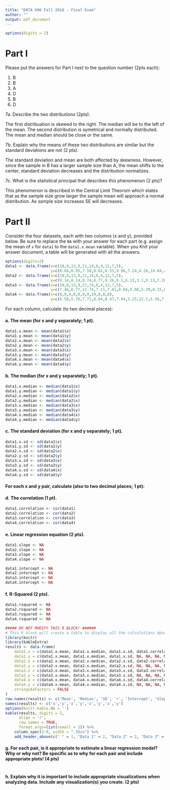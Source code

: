 ```yaml
---
title: "DATA 606 Fall 2018 - Final Exam"
author: ""
output: pdf_document
---
```


```r
options(digits = 2)
```

# Part I

Please put the answers for Part I next to the question number (2pts each):

1. B
2. B
3. A
4. D  
5. B
6. D

7a. Describe the two distributions (2pts).

The first distribuation is skewed to the right. The median will be to the left of the mean. The second distribution is symetrical and normally distributed. The mean and median should be close or the same.

7b. Explain why the means of these two distributions are similar but the standard deviations are not (2 pts).

The standard deviation and mean are both affected by skewness. However, since the sample in B has a larger sample size than A, the mean shifts to the center, standard deviation decreases and the distribution normalizes. 

7c. What is the statistical principal that describes this phenomenon (2 pts)?

This phenomenon is described in the Central Limit Theorom which states that as the sample size grow larger the sample mean will approach a normal distribution. As sample size increases SE will decreases.

# Part II

Consider the four datasets, each with two columns (x and y), provided below. Be sure to replace the `NA` with your answer for each part (e.g. assign the mean of `x` for `data1` to the `data1.x.mean` variable). When you Knit your answer document, a table will be generated with all the answers.

```r
options(digits=2)
data1 <- data.frame(x=c(10,8,13,9,11,14,6,4,12,7,5),
					y=c(8.04,6.95,7.58,8.81,8.33,9.96,7.24,4.26,10.84,4.82,5.68))
data2 <- data.frame(x=c(10,8,13,9,11,14,6,4,12,7,5),
					y=c(9.14,8.14,8.74,8.77,9.26,8.1,6.13,3.1,9.13,7.26,4.74))
data3 <- data.frame(x=c(10,8,13,9,11,14,6,4,12,7,5),
					y=c(7.46,6.77,12.74,7.11,7.81,8.84,6.08,5.39,8.15,6.42,5.73))
data4 <- data.frame(x=c(8,8,8,8,8,8,8,19,8,8,8),
					y=c(6.58,5.76,7.71,8.84,8.47,7.04,5.25,12.5,5.56,7.91,6.89))
```

For each column, calculate (to two decimal places):

#### a. The mean (for x and y separately; 1 pt).

```r
data1.x.mean <- mean(data1$x)
data1.y.mean <- mean(data1$y)
data2.x.mean <- mean(data2$x)
data2.y.mean <- mean(data2$y)
data3.x.mean <- mean(data3$x)
data3.y.mean <- mean(data3$y)
data4.x.mean <- mean(data4$x)
data4.y.mean <- mean(data4$y)
```

#### b. The median (for x and y separately; 1 pt).

```r
data1.x.median <- median(data1$x)
data1.y.median <- median(data1$y)
data2.x.median <- median(data2$x)
data2.y.median <- median(data2$x)
data3.x.median <- median(data3$x)
data3.y.median <- median(data3$y)
data4.x.median <- median(data4$x)
data4.y.median <- median(data4$y)
```

#### c. The standard deviation (for x and y separately; 1 pt).

```r
data1.x.sd <- sd(data1$x)
data1.y.sd <- sd(data1$y)
data2.x.sd <- sd(data2$x)
data2.y.sd <- sd(data2$y)
data3.x.sd <- sd(data3$x)
data3.y.sd <- sd(data3$y)
data4.x.sd <- sd(data4$x)
data4.y.sd <- sd(data4$y)
```

#### For each x and y pair, calculate (also to two decimal places; 1 pt):

#### d. The correlation (1 pt).

```r
data1.correlation <- cor(data1)
data2.correlation <- cor(data2)
data3.correlation <- cor(data3)
data4.correlation <- cor(data4)
```

#### e. Linear regression equation (2 pts).

```r
data1.slope <- NA
data2.slope <- NA
data3.slope <- NA
data4.slope <- NA

data1.intercept <- NA
data2.intercept <- NA
data3.intercept <- NA
data4.intercept <- NA
```

#### f. R-Squared (2 pts).

```r
data1.rsquared <- NA
data2.rsquared <- NA
data3.rsquared <- NA
data4.rsquared <- NA
```

```r
##### DO NOT MODIFY THIS R BLOCK! ######
# This R block will create a table to display all the calculations above in one table.
library(knitr)
library(kableExtra)
results <- data.frame(
	data1.x = c(data1.x.mean, data1.x.median, data1.x.sd, data1.correlation, data1.intercept, data1.slope, data1.rsquared),
	data1.y = c(data1.x.mean, data1.x.median, data1.x.sd, NA, NA, NA, NA),
	data2.x = c(data2.x.mean, data2.x.median, data2.x.sd, data2.correlation, data2.intercept, data2.slope, data2.rsquared),
	data2.y = c(data2.x.mean, data2.x.median, data2.x.sd, NA, NA, NA, NA),
	data3.x = c(data3.x.mean, data3.x.median, data3.x.sd, data3.correlation, data3.intercept, data3.slope, data3.rsquared),
	data3.y = c(data3.x.mean, data3.x.median, data3.x.sd, NA, NA, NA, NA),
	data4.x = c(data4.x.mean, data4.x.median, data4.x.sd, data4.correlation, data4.intercept, data4.slope, data4.rsquared),
	data4.y = c(data4.x.mean, data4.x.median, data4.x.sd, NA, NA, NA, NA),
	stringsAsFactors = FALSE
)
row.names(results) <- c('Mean', 'Median', 'SD', 'r', 'Intercept', 'Slope', 'R-Squared')
names(results) <- c('x','y','x','y','x','y','x','y')
options(knitr.kable.NA = '')
kable(results, digits = 2, 
	  align = 'r',
	  row.names = TRUE, 
	  format.args=list(nsmall = 2)) %>%
	column_spec(2:9, width = ".35in") %>%
	add_header_above(c(" " = 1, "Data 1" = 2, "Data 2" = 2, "Data 3" = 2, "Data 4" = 2))
```

#### g. For each pair, is it appropriate to estimate a linear regression model? Why or why not? Be specific as to why for each pair and include appropriate plots! (4 pts)

```r

```


#### h. Explain why it is important to include appropriate visualizations when analyzing data. Include any visualization(s) you create. (2 pts)

